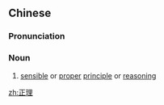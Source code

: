 ==Chinese==
{{zh-forms}}

===Pronunciation===
{{zh-pron
|m=zhènglǐ
|c=zing3 lei5
|cat=n
}}

===Noun===
{{zh-noun}}

# [[sensible]] or [[proper]] [[principle]] or [[reasoning]]

[[zh:正理]]